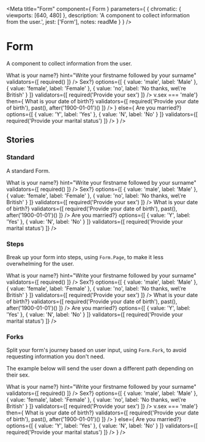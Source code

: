 
<Meta
  title="Form"
  component={ Form }
  parameters={ {
    chromatic: { viewports: [640, 480] },
    description: 'A component to collect information from the user.',
    jest: ['Form'],
    notes: readMe
  } }
/>

# Form

<p><Tag text="Unofficial" /> <Tag text="Experimental" /></p>

A component to collect information from the user.

<Preview withToolbar>
  <Story name="Form">
    <Form action="/result" method="get">
      <Form.Page>
        <Form.TextInput
          name="fullName"
          prettyName="name"
          label={<h2>What is your name?</h2>}
          hint="Write your firstname followed by your surname"
          validators={[
            required()
          ]}
        />
        <Form.Submit value="Continue" />
      </Form.Page>
      <Form.Page>
        <Form.Radios
          name="sex"
          label={<h2>Sex?</h2>}
          options={[
            { value: 'male', label: 'Male' },
            { value: 'female', label: 'Female' },
            { value: 'no', label: 'No thanks, we\'re British' }
          ]}
          validators={[
            required('Provide your sex')
          ]}
        />
        <Form.Submit value="Continue" />
      </Form.Page>
      <Form.Fork
        if={v => v.sex === 'male'}
        then={
          <Form.Page>
            <Form.DateInput
              name="dob"
              prettyName="date of birth"
              label={<h2>What is your date of birth?</h2>}
              validators={[
                required('Provide your date of birth'),
                past(),
                after('1900-01-01')()
              ]}
            />
            <Form.Submit value="Submit" />
          </Form.Page>
        }
        else={
          <Form.Page>
            <Form.Radios
              name="married"
              label={<h2>Are you married?</h2>}
              options={[
                { value: 'Y', label: 'Yes' },
                { value: 'N', label: 'No' }
              ]}
              validators={[
                required('Provide your marital status')
              ]}
            />
            <Form.Submit value="Submit" />
          </Form.Page>
        }
      />
    </Form>
  </Story>
</Preview>

<Props of={Form} />


## Stories
### Standard

A standard Form.

<Preview>
  <Story name="Standard">
    <Form action="/result" method="get">
      <Form.TextInput
        name="fullName"
        prettyName="name"
        label={<h2>What is your name?</h2>}
        hint="Write your firstname followed by your surname"
        validators={[
          required()
        ]}
      />
      <Form.Radios
        name="sex"
        label={<h2>Sex?</h2>}
        options={[
          { value: 'male', label: 'Male' },
          { value: 'female', label: 'Female' },
          { value: 'no', label: 'No thanks, we\'re British' }
        ]}
        validators={[
          required('Provide your sex')
        ]}
      />
      <Form.DateInput
        name="dob"
        prettyName="date of birth"
        label={<h2>What is your date of birth?</h2>}
        validators={[
          required('Provide your date of birth'),
          past(),
          after('1900-01-01')()
        ]}
      />
      <Form.Radios
        name="married"
        label={<h2>Are you married?</h2>}
        options={[
          { value: 'Y', label: 'Yes' },
          { value: 'N', label: 'No' }
        ]}
        validators={[
          required('Provide your marital status')
        ]}
      />
      <Form.Submit value="Submit" />
    </Form>
  </Story>
</Preview>


### Steps

Break up your form into steps, using `Form.Page`, to make it less overwhelming for the user.

<Preview>
  <Story name="Steps">
    <Form action="/result" method="get">
      <Form.Page>
        <Form.TextInput
          name="fullName"
          prettyName="name"
          label={<h2>What is your name?</h2>}
          hint="Write your firstname followed by your surname"
          validators={[
            required()
          ]}
        />
        <Form.Submit value="Continue" />
      </Form.Page>
      <Form.Page>
        <Form.Radios
          name="sex"
          label={<h2>Sex?</h2>}
          options={[
            { value: 'male', label: 'Male' },
            { value: 'female', label: 'Female' },
            { value: 'no', label: 'No thanks, we\'re British' }
          ]}
          validators={[
            required('Provide your sex')
          ]}
        />
        <Form.Submit value="Continue" />
      </Form.Page>
      <Form.Page>
        <Form.DateInput
          name="dob"
          prettyName="date of birth"
          label={<h2>What is your date of birth?</h2>}
          validators={[
            required('Provide your date of birth'),
            past(),
            after('1900-01-01')()
          ]}
        />
        <Form.Submit value="Continue" />
      </Form.Page>
      <Form.Page>
        <Form.Radios
          name="married"
          label={<h2>Are you married?</h2>}
          options={[
            { value: 'Y', label: 'Yes' },
            { value: 'N', label: 'No' }
          ]}
          validators={[
            required('Provide your marital status')
          ]}
        />
        <Form.Submit value="Submit" />
      </Form.Page>
    </Form>
  </Story>
</Preview>


### Forks

Split your form's journey based on user input, using `Form.Fork`, to avoid requesting information you don't need.

The example below will send the user down a different path depending on their sex.

<Preview>
  <Story name="Forks">
    <Form action="/result" method="get">
      <Form.Page>
        <Form.TextInput
          name="fullName"
          prettyName="name"
          label={<h2>What is your name?</h2>}
          hint="Write your firstname followed by your surname"
          validators={[
            required()
          ]}
        />
        <Form.Submit value="Continue" />
      </Form.Page>
      <Form.Page>
        <Form.Radios
          name="sex"
          label={<h2>Sex?</h2>}
          options={[
            { value: 'male', label: 'Male' },
            { value: 'female', label: 'Female' },
            { value: 'no', label: 'No thanks, we\'re British' }
          ]}
          validators={[
            required('Provide your sex')
          ]}
        />
        <Form.Submit value="Continue" />
      </Form.Page>
      <Form.Fork
        if={v => v.sex === 'male'}
        then={
          <Form.Page>
            <Form.DateInput
              name="dob"
              prettyName="date of birth"
              label={<h2>What is your date of birth?</h2>}
              validators={[
                required('Provide your date of birth'),
                past(),
                after('1900-01-01')()
              ]}
            />
            <Form.Submit value="Submit" />
          </Form.Page>
        }
        else={
          <Form.Page>
            <Form.Radios
              name="married"
              label={<h2>Are you married?</h2>}
              options={[
                { value: 'Y', label: 'Yes' },
                { value: 'N', label: 'No' }
              ]}
              validators={[
                required('Provide your marital status')
              ]}
            />
            <Form.Submit value="Submit" />
          </Form.Page>
        }
      />
    </Form>
  </Story>
</Preview>